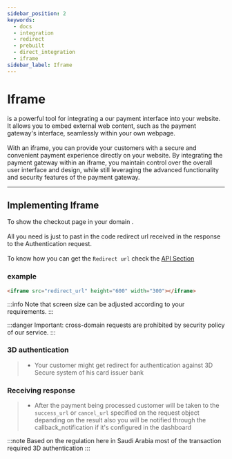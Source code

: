 ```yaml
---
sidebar_position: 2
keywords:
  - docs
  - integration
  - redirect
  - prebuilt
  - direct_integration
  - iframe
sidebar_label: Iframe
---
```


# Iframe

is a powerful tool for integrating a our payment interface into your website. It allows you to embed external web content, such as the payment gateway's interface, seamlessly within your own webpage.<br></br>
With an iframe, you can provide your customers with a secure and convenient payment experience directly on your website. By integrating the payment gateway within an iframe, you maintain control over the overall user interface and design, while still leveraging the advanced functionality and security features of the payment gateway.

---

## Implementing Iframe

To show the checkout page in your domain .<br></br>
All you need is just to past in the code redirect url received in the response to the Authentication request.<br></br>
To know how you can get the `Redirect url` check the [API Section](../../../api/gateway/authentication-request)

### example

```html
<iframe src="redirect_url" height="600" width="300"></iframe>
```

:::info
Note that screen size can be adjusted according to your requirements.
:::

:::danger
Important: cross-domain requests are prohibited by security policy of our service.
:::

### 3D authentication

> - Your customer might get redirect for authentication against 3D Secure system of his card issuer bank

### Receiving response

> - After the payment being processed customer will be taken to the `success_url` or `cancel_url` specified on the request object depanding on the result
>   also you will be notified through the callback_notification if it's configured in the dashboard

:::note
Based on the regulation here in Saudi Arabia most of the transaction required 3D authentication
:::
